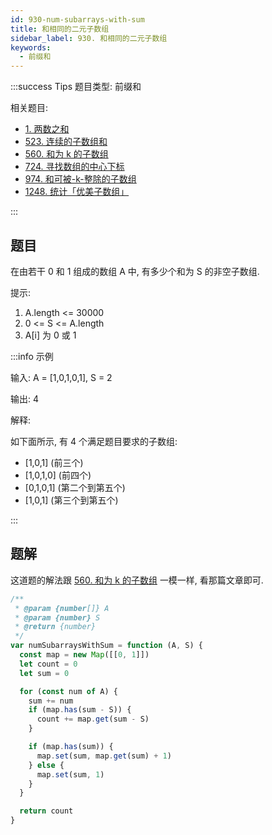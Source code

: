 ```yaml
---
id: 930-num-subarrays-with-sum
title: 和相同的二元子数组
sidebar_label: 930. 和相同的二元子数组
keywords:
  - 前缀和
---
```


:::success Tips
题目类型: 前缀和

相关题目:

- [1. 两数之和](/leetcode/easy/1-two-sum)
- [523. 连续的子数组和](/leetcode/medium/523-check-subarray-sum)
- [560. 和为 k 的子数组](/leetcode/medium/560-subarray-sum)
- [724. 寻找数组的中心下标](/leetcode/easy/724-pivot-index)
- [974. 和可被-k-整除的子数组](/leetcode/medium/974-subarrays-div-by-k)
- [1248. 统计「优美子数组」](/leetcode/medium/1248-number-of-subarrays)

:::

## 题目

在由若干 0 和 1 组成的数组 A 中, 有多少个和为 S 的非空子数组.

提示:

1. A.length <= 30000
2. 0 <= S <= A.length
3. A[i] 为 0 或 1

:::info 示例

输入: A = [1,0,1,0,1], S = 2

输出: 4

解释:

如下面所示, 有 4 个满足题目要求的子数组:

- [1,0,1] (前三个)
- [1,0,1,0] (前四个)
- [0,1,0,1] (第二个到第五个)
- [1,0,1] (第三个到第五个)

:::

## 题解

这道题的解法跟 [560. 和为 k 的子数组](/leetcode/medium/560-subarray-sum) 一模一样, 看那篇文章即可.

```ts
/**
 * @param {number[]} A
 * @param {number} S
 * @return {number}
 */
var numSubarraysWithSum = function (A, S) {
  const map = new Map([[0, 1]])
  let count = 0
  let sum = 0

  for (const num of A) {
    sum += num
    if (map.has(sum - S)) {
      count += map.get(sum - S)
    }

    if (map.has(sum)) {
      map.set(sum, map.get(sum) + 1)
    } else {
      map.set(sum, 1)
    }
  }

  return count
}
```
